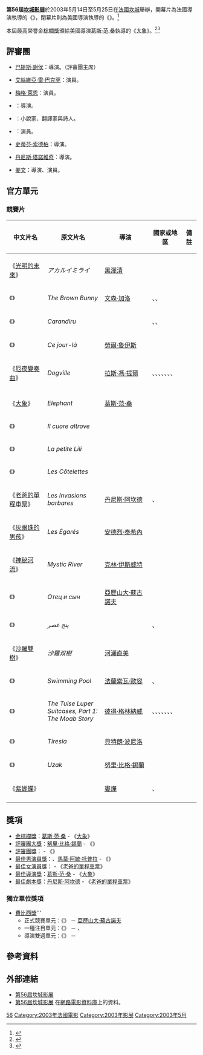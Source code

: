 {{Infobox Film Festival
| name = 第56屆坎城影展
| image          = 
| caption        = 
| opening        = 《{{link-en|好萊塢結局|Hollywood Ending}}》
| closing        = 《{{link-fr|紳士與淑女|And Now... Ladies and Gentlemen}}》
| location = {{FRA}}[[坎城|坎城]][[節慶宮|節慶宮]]
| founded        = 1946年
| awards         = 
| host           = [[蒙妮卡·貝露琪|莫妮卡·貝魯奇]]
| number         = 
| date           = 2003年5月14日－5月25日
| website        = {{URL|festival-cannes.com/cn.html}}
}}

'''第56屆[[坎城影展|坎城影展]]'''於2003年5月14日至5月25日在[[法國|法國]][[坎城|坎城]]舉辦，開幕片為法國導演{{link-fr|傑哈·卡胡奇|Gérard Krawczyk}}執導的《{{link-fr|鬱金香方方|Fanfan la Tulipe (film, 2003)}}》，閉幕片則為美國導演{{link-en|理查·施克爾|Richard Schickel}}執導的《{{link-en|電影之光:卓別林的藝界人生|Charlie: The Life and Art of Charles Chaplin}}》。<ref name="a">{{cite news|url=http://www.urbancinefile.com.au/home/view.asp?a=7383&s=features|title=CANNES FILM FESTIVAL 2003 - PREVIEW|accessdate=10 December 2013|archive-date=2013-12-14|archive-url=https://web.archive.org/web/20131214053022/http://www.urbancinefile.com.au/home/view.asp?a=7383&s=features|dead-url=no}}</ref>

本屆最高榮譽[[金棕櫚獎|金棕櫚獎]]頒給美國導演[[葛斯·范·桑|葛斯·范·桑]]執導的《[[大象_(電影)|大象]]》。<ref>{{cite news|url=http://news.bbc.co.uk/2/hi/entertainment/2937274.stm|title=Cannes winners in full|accessdate=10 December 2013|work=BBC News|date=25 May 2003|archive-date=2013-12-14|archive-url=https://web.archive.org/web/20131214162020/http://news.bbc.co.uk/2/hi/entertainment/2937274.stm|dead-url=no}}</ref><ref>{{cite news|url=http://www.theguardian.com/world/2003/may/26/cannes2003.cannesfilmfestival|title=A disappointing Cannes finishes with controversial decisions|accessdate=10 December 2013|archive-date=2016-03-04|archive-url=https://web.archive.org/web/20160304130502/http://www.theguardian.com/world/2003/may/26/cannes2003.cannesfilmfestival|dead-url=no}}</ref>

== 評審團 ==
*{{flagicon|France}}[[巴提斯·謝侯|巴提斯·謝侯]]：導演。（評審團主席）
*{{flagicon|India}}[[艾西瓦娅·巴克罕|艾絲維亞·雷·巴克罕]]：演員。
*{{flagicon|USA}}[[梅格·瑞安|梅格·萊恩]]：演員。
*{{flagicon|France}}{{link-fr|嘉蓮·維雅|Karin Viard}}：導演。
*{{flagicon|Italy}}{{link-it|艾瑞·德·盧卡|Erri De Luca}}：小說家、翻譯家與詩人。
*{{flagicon|France}}{{link-fr|尚·侯謝弗|Jean Rochefort}}：演員。
*{{flagicon|USA}}[[史蒂文·索德伯格|史蒂芬·索德柏]]：導演。
*{{flagicon|Bosnia}}[[丹尼斯·塔諾維奇|丹尼斯·塔諾維奇]]：導演。
*{{flagicon|China}}[[姜文|姜文]]：導演、演員。


== 官方單元 ==
=== 競賽片 ===
{| class="sortable wikitable" width="85%" cellpadding="5"
|-
!width="20%"| 中文片名
!width="30%"| 原文片名
!width="25%"| 導演
!width="17%"| 國家或地區
!width="8%"| 備註
|-
| 《[[光明的未來|光明的未來]]》 || ''アカルイミライ'' || [[黑澤清|黑澤清]] || {{JPN}} ||
|-
|  《{{link-en|棕兔|The Brown Bunny}}》|| ''The Brown Bunny'' || [[文森·加洛|文森·加洛]] || {{USA}}、{{JPN}}、{{FRA}} ||
|-
|  《{{pt-link|監獄淌血|Carandiru (filme)}}》 || ''Carandiru'' || {{pt-link|海克特·巴班克|Héctor Babenco}} || {{BRA}}、{{ARG}}、{{ITA}} ||
|-
|  《{{link-fr|大宅心慌慌|Ce jour-là (film, 2003)}}》 || ''Ce jour-là'' || [[勞爾·魯伊斯|勞爾·魯伊斯]] || {{FRA}} ||
|-
|  《[[人間狗鎮|厄夜變奏曲]]》 || ''Dogville'' || [[拉斯·馮·提爾|拉斯·馮·提爾]] || {{DEN}}、{{SWE}}、{{NOR}}、{{FIN}}、{{UK}}、{{FRA}}、{{GER}}、{{NET}} ||
|-
|--style="background:#FFDEAD;"
|  《[[大象_(電影)|大象]]》|| ''Elephant'' || [[葛斯·范·桑|葛斯·范·桑]] || {{USA}} ||
|-
| 《{{link-it|芳心他屬|Il cuore altrove}}》  || ''Il cuore altrove'' || {{link-it|普皮·艾瓦帝|Pupi Avati}} || {{ITA}} ||
|-
| 《{{link-fr|遇見莉莉|La petite Lili}}》 || ''La petite Lili'' || {{link-fr|克勞德·米勒|Claude Miller}} || {{FRA}} || 
|-
| 《{{link-fr|科特萊特家族|Les Côtelettes (film)}}》 || ''Les Côtelettes'' || {{link-fr|貝特朗·布里葉|Bertrand Blier}} || {{FRA}} ||
|-
|  《[[野蛮人的入侵|老爸的單程車票]]》|| ''Les Invasions barbares'' || [[丹尼斯·阿坎德|丹尼斯·阿坎德]] || {{CAN}}、{{FRA}} ||
|-
| 《[[迷路的人|灰眼珠的男孩]]》 || ''Les Égarés'' || [[安德烈·泰希內|安德烈·泰希內]] || {{FRA}} || 
|-
| 《[[神秘之河|神秘河流]]》 || ''Mystic River'' || [[克林·伊斯威特|克林·伊斯威特]] || {{USA}} ||
|-
| 《{{link-ru|父子迷情|Отец и сын (фильм, 2003)}}》 || ''Отец и сын'' || [[亚历山大·索科洛夫|亞歷山大·蘇古諾夫]] || {{RUS}} ||
|-
| 《{{link-en|少女總統|At Five in the Afternoon}}》 || ''پنج عصر'' || {{link-en|薩米拉·馬克馬巴夫|Samira Makhmalbaf}} || {{IRN}}、{{FRA}} ||
|-
| 《[[沙羅雙樹_(電影)|沙羅雙樹]]》 || ''沙羅双樹'' || [[河瀨直美|河瀨直美]] || {{JPN}} ||
|-
| 《{{link-fr|池畔謀殺案|Swimming Pool}}》 || ''Swimming Pool'' || [[法蘭索瓦·奧桑|法蘭索瓦·歐容]] || {{FRA}}、{{UK}} ||
|-
|《{{link-en|塔斯魯波的手提箱首部曲|The Tulse Luper Suitcases}}》  || ''The Tulse Luper Suitcases, Part 1: The Moab Story'' || [[彼得·格林納威|彼得·格林納威]] || {{UK}}、{{ESP}}、{{ITA}}、{{LUX}}、{{NET}}、{{RUS}}、{{HUN}}、{{GER}} ||
|-
| 《{{link-fr|我是男我是女|Tiresia}}》 || ''Tiresia'' || [[貝特朗·波尼洛|貝特朗·波尼洛]] || {{FRA}} ||
|-
|  《{{link-tr|遠方 (電影)|Uzak (film, 2002)|遠方}}》|| ''Uzak'' || [[努里·比格·錫蘭|努里·比格·錫蘭]] || {{TUR}} ||
|-
|colspan=2 |《[[紫蝴蝶|紫蝴蝶]]》|| [[婁燁|婁燁]]|| {{CHN}}、{{FRA}} ||
|-
|}

== 獎項 ==
*[[金棕櫚獎|金棕櫚獎]]：[[葛斯·范·桑|葛斯·范·桑]] - 《[[大象_(電影)|大象]]》
*[[评审团大奖_(戛纳电影节)|評審團大獎]]：[[努里·比格·錫蘭|努里·比格·錫蘭]] - 《{{link-tr|遠方 (電影)|Uzak (film, 2002)|遠方}}》
*[[坎城影展評審團獎|評審團獎]]：{{link-en|薩米拉·馬克馬巴夫|Samira Makhmalbaf}} - 《{{link-en|少女總統|At Five in the Afternoon}}》
*[[最佳男演員獎_(坎城影展)|最佳男演員獎]]：{{link-en|穆薩法·歐茲德米|Muzaffer Ozdemir}}、[[馬莫·阿敏·托普拉|馬莫·阿敏·托普拉]] - 《{{link-tr|遠方 (電影)|Uzak (film, 2002)|遠方}}》
*[[最佳女演员奖_(戛纳电影节)|最佳女演員獎]]：{{link-fr|瑪麗-喬絲·克魯茲|Marie-Josée Croze}} - 《[[野蛮人的入侵|老爸的單程車票]]》
*[[最佳導演獎_(坎城影展)|最佳導演獎]]：[[葛斯·范·桑|葛斯·范·桑]] - 《[[大象_(電影)|大象]]》
*[[坎城影展最佳劇本獎|最佳劇本獎]]：[[丹尼斯·阿坎德|丹尼斯·阿坎德]] - 《[[野蛮人的入侵|老爸的單程車票]]》

=== 獨立單位獎項 === 
*[[坎城影展費比西國際影評人獎|費比西獎]]'''
**正式競賽單元：《{{link-ru|父子迷情|Отец и сын (фильм, 2003)}}》 － [[亚历山大·索科洛夫|亞歷山大·蘇古諾夫]]
**一種注目單元：《{{link-en|小人物狂想曲 (電影)|American Splendor (film)|小人物狂想曲}}》 － {{link-en|夏立·史普林傑·貝曼|Shari Springer Berman and Robert Pulcini}}、{{link-en|羅勃·普契尼|Shari Springer Berman and Robert Pulcini}}
**導演雙週單元：《{{link-es|一日時間|Las horas del día}}》 － {{link-en|海梅·羅薩萊斯|Jaime Rosales (director)}}

==參考資料==
{{Reflist}}

== 外部連結 ==
*[http://www.festival-cannes.com/en/archives/2003/inCompetition.html 第56屆坎城影展] {{Wayback|url=http://www.festival-cannes.com/en/archives/2003/inCompetition.html |date=20160316141411 }}
*[http://www.imdb.com/Sections/Awards/Cannes_Film_Festival/2003 第56屆坎城影展] {{Wayback|url=http://www.imdb.com/Sections/Awards/Cannes_Film_Festival/2003 |date=20081228084102 }}在[[互联网电影数据库|網路電影資料庫]]上的資料。

{{康城電影節}}
{{DEFAULTSORT:Cannes Film Festival}}
[[Category:戛纳电影节|56]]
[[Category:2003年法國電影|Category:2003年法國電影]]
[[Category:2003年影展|Category:2003年影展]]
[[Category:2003年5月|Category:2003年5月]]